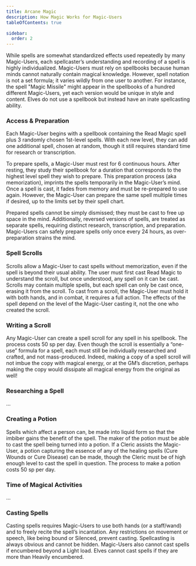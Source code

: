 ```yaml
---
title: Arcane Magic
description: How Magic Works for Magic-Users
tableOfContents: true

sidebar:
  order: 2
---
```


While spells are somewhat standardized effects used repeatedly by many Magic-Users, each spellcaster’s understanding and
recording of a spell is highly individualized. Magic-Users must rely on spellbooks because human minds cannot naturally
contain magical knowledge. However, spell notation is not a set formula; it varies wildly from one user to another. For
instance, the spell "Magic Missile" might appear in the spellbooks of a hundred different Magic-Users, yet each version
would be unique in style and content. Elves do not use a spellbook but instead have an inate spellcasting ability.

### Access & Preparation

Each Magic-User begins with a spellbook containing the Read Magic spell plus 3 randomly chosen 1st-level spells. With
each new level, they can add one additional spell, chosen at random, though it still requires standard time for research
or transcription.

To prepare spells, a Magic-User must rest for 6 continuous hours. After resting, they study their spellbook for a
duration that corresponds to the highest level spell they wish to prepare. This preparation process (aka memorization),
imprints the spells temporarily in the Magic-User’s mind. Once a spell is cast, it fades from memory and must be
re-prepared to use again. However, the Magic-User can prepare the same spell multiple times if desired, up to the limits
set by their spell chart.

Prepared spells cannot be simply dismissed; they must be cast to free up space in the mind. Additionally, reversed
versions of spells, are treated as separate spells, requiring distinct research, transcription, and preparation.
Magic-Users can safely prepare spells only once every 24 hours, as over-preparation strains the mind.

### Spell Scrolls

Scrolls allow a Magic-User to cast spells without memorization, even if the spell is beyond their usual ability. The
user must first cast Read Magic to understand the scroll, but once understood, any spell on it can be cast. Scrolls may
contain multiple spells, but each spell can only be cast once, erasing it from the scroll. To cast from a scroll, the
Magic-User must hold it with both hands, and in combat, it requires a full action. The effects of the spell depend on
the level of the Magic-User casting it, not the one who created the scroll.

### Writing a Scroll

Any Magic-User can create a spell scroll for any spell in his spellbook. The process costs 50 sp per day. Even though
the scroll is essentially a “one-use” formula for a spell, each must still be individually researched and crafted, and
not mass-produced. Indeed, making a copy of a spell scroll will not imbue the copy with magical energy, or at the GM’s
discretion, perhaps making the copy would dissipate all magical energy from the original as well!

### Researching a Spell

...

### Creating a Potion

Spells which affect a person can, be made into liquid form so that the imbiber gains the benefit of the spell. The maker
of the potion must be able to cast the spell being turned into a potion. If a Cleric assists the Magic- User, a potion
capturing the essence of any of the healing spells (Cure Wounds or Cure Disease) can be made, though the Cleric must be
of high enough level to cast the spell in question. The process to make a potion costs 50 sp per day.

### Time of Magical Activities

...

### Casting Spells

Casting spells requires Magic-Users to use both hands (or a staff/wand) and to freely recite the spell’s incantation.
Any restrictions on movement or speech, like being bound or Silenced, prevent casting. Spellcasting is always obvious
and cannot be hidden. Magic-Users also cannot cast spells if encumbered beyond a Light load. Elves cannot cast spells if
they are more than Heavily encumbered.
